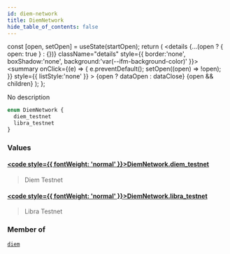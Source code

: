 ```yaml
---
id: diem-network
title: DiemNetwork
hide_table_of_contents: false
---
```







  const [open, setOpen] = useState(startOpen);
  return (
    <details {...(open ? { open: true } : {})} className="details" style={{ border:'none', boxShadow:'none', background:'var(--ifm-background-color)' }}>
      <summary
        onClick={(e) => {
          e.preventDefault();
          setOpen((open) => !open);
        }}
        style={{ listStyle:'none' }}
      >
      {open ? dataOpen : dataClose}
      </summary>
      {open && children}
    </details>
  );
};








No description


```graphql
enum DiemNetwork {
  diem_testnet
  libra_testnet
}
```




### Values

#### [<code style={{ fontWeight: 'normal' }}>DiemNetwork.<b>diem_testnet</b></code>](#)  
> 
> 
> Diem Testnet
> 

#### [<code style={{ fontWeight: 'normal' }}>DiemNetwork.<b>libra_testnet</b></code>](#)  
> 
> 
> Libra Testnet
> 



### Member of

[`diem`](/docs/graphql-reference/queries/diem)  <Badge class="secondary" text="query"/>

